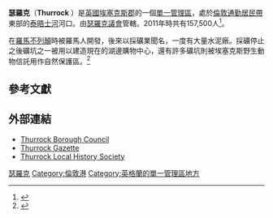 {{Infobox settlement
<!--See Template:Infobox Settlement for additional fields that may be available-->
<!--See the Table at Infobox Settlement for all fields and descriptions of usage-->
<!-- Basic info ---------------->
|name=Thurrock <!-- at least one of the first two fields must be filled in -->
|other_name=Borough of Thurrock
|native_name=
|nickname=
|motto=
|settlement_type=區和[[單一管理區|單一管理區]]
<!-- images and maps ----------->
|image_skyline=Lakeside Shopping Centre eastern entrance.JPG
|imagesize=240px
|image_caption=湖邊購物中心
|image_flag=
|flag_size=
|image_seal=
|seal_size=
|image_shield=
|shield_size=
|image_blank_emblem=
|blank_emblem_type=Thurrock Council
|blank_emblem_size=150px
|image_map=Thurrock UK locator map.svg
|mapsize=200px
|map_caption=在埃塞克斯郡內的位置
|image_map1=
|mapsize1=
|map_caption1=
|image_dot_map=
|dot_mapsize=
|dot_map_caption=
|dot_x=|dot_y=
|pushpin_map=<!-- name of a location map as per Template:Location_map -->
|pushpin_label_position=<!-- position of the pushpin label: left, right, top, bottom, none -->
|pushpin_map_caption=
|pushpin_mapsize=
<!-- Location ------------------>
|coordinates_region=GB
|subdivision_type=國家
|subdivision_name=[[英國|英國]]<!--the name of the country-->
|subdivision_type1=[[構成國|構成國]]
|subdivision_name1=[[英格蘭|英格蘭]]
|subdivision_type2=[[區域_(英格蘭)|區域]]
|subdivision_name2=[[東英格蘭|東英格蘭]]
|subdivision_type3=[[英格蘭的名譽郡|郡]]
|subdivision_name3=[[埃塞克斯郡|埃塞克斯郡]]
|subdivision_type4=
|subdivision_name4=
<!-- Smaller parts (e.g. boroughs of a city) and seat of government -->
|seat_type=
|seat=
|parts_type=
|parts_style=<!--=list (for list), coll (for collapsed list), para (for paragraph format)
 Default is list if up to 5 items, coll if more than 5-->
|parts=<!-- parts text, or header for parts list -->
|p1=
|p2=<!-- etc. up to p50: for separate parts to be listed-->
<!-- Politics ----------------->
|government_footnotes=
| governing_body          = [[瑟羅克議會|瑟羅克議會]]
|leader_title=領導
|leader_name=Leader & Cabinet
|leader_title1=Executive
|leader_name1=[[工黨_(英國)|工黨執政]]（Council NOC）
|leader_title2=MPs
|leader_name2=Jackie Doyle-Price [[保守黨_(英國)|(C)]]<br>Stephen Metcalfe [[保守黨_(英國)|(C)]]
|leader_title3= 議會領導
|leader_name3= [[Councillor|Cllr]] John Kent [[工黨_(英國)|(L)]]
|leader_title4=[[市長|市長]]
|leader_name4= [[Councillor|Cllr]] Anne Cheale
|established_title=<!-- Settled -->
|established_date=
|established_title1=<!-- Incorporated (town) -->
|established_date1=
|established_title2=<!-- Incorporated (city) -->
|established_date2=
|established_title3=
|established_date3=
|founder=
|named_for=
<!-- Area --------------------->
|area_magnitude=<!-- use only to set a special wikilink -->
|unit_pref=<!--Enter: Imperial, to display imperial before metric-->
|area_footnotes=
|area_total_km2=163.38<!-- ALL fields with measurements are subject to automatic unit conversion-->
|area_land_km2=<!--See table @ Template:Infobox Settlement for details on unit conversion-->
|area_water_km2=
|area_total_dunam=<!--Used in Middle East articles only-->
|area_total_sq_mi=
|area_land_sq_mi=
|area_water_sq_mi=
|area_water_percent=
|area_urban_km2=
|area_urban_sq_mi=
|area_metro_km2=
|area_metro_sq_mi=
|area_blank1_title=
|area_blank1_km2=
|area_blank1_sq_mi=
<!-- Elevation -------------------------->
|elevation_footnotes=<!--for references: use <ref> </ref> tags-->
|elevation_m=
|elevation_ft=
|elevation_max_m=
|elevation_max_ft=
|elevation_min_m=
|elevation_min_ft=
<!-- Population ----------------------->
|population_as_of=
|population_footnotes=
|population_note=
|population_total=排名{{English district rank|GSS=E06000034}}<br>{{English district population|GSS=E06000034}}
|population_density_km2={{English district density|GSS=E06000034}} <!--For automatic calculation, any density field may contain: auto -->
|population_density_sq_mi=
|population_metro=
|population_density_metro_km2=
|population_density_metro_sq_mi=
|population_urban=
|population_density_urban_km2=
|population_density_urban_sq_mi=
|population_blank1_title=種族<ref>{{Cite web |url=http://www.neighbourhood.statistics.gov.uk/dissemination/LeadTableView.do?a=3&b=276845&c=thurrock&d=13&e=13&g=405874&i=1001x1003x1004&m=0&r=1&s=1207592462856&enc=1&dsFamilyId=1812 |title=Lead View Table |access-date=2014-05-12 |archive-url=https://web.archive.org/web/20131020141817/http://www.neighbourhood.statistics.gov.uk/dissemination/LeadTableView.do?a=3&b=276845&c=thurrock&d=13&e=13&g=405874&i=1001x1003x1004&m=0&r=1&s=1207592462856&enc=1&dsFamilyId=1812 |archive-date=2013-10-20 |dead-url=yes }}</ref>
|population_blank1=91.0% 白人<br>3.3% 南亞人<br>3.2% 黑人<br>1.5% 混血<br>1.0% 中國人及其他
|population_density_blank1_km2=
|population_density_blank1_sq_mi=
<!-- General information --------------->
|timezone=[[GMT|GMT]]
|utc_offset=
|timezone_DST=[[英國夏令時間|英國夏令時間]]
|utc_offset_DST=
|coor_type=<!-- can be used to specify what the coordinates refer to -->
|latd=51|latm=30|lats=00|latNS=N
|longd=0|longm=25|longs=00|longEW=E
<!-- Area/postal codes & others -------->
|postal_code_type=<!-- enter ZIP code, Postcode, Post code, Postal code... -->
|postal_code=
|area_code=
|twin1=[[索波特|索波特]]
|twin1_country=[[波蘭|波蘭]]
|twin2=
|twin2_country=
|twin3=
|twin3_country=
|twin4=
|twin4_country=
|twin5=
|twin5_country=
|twin6=
|twin6_country=
|twin7=
|twin7_country=
|blank_name=格網參考
|blank_info=
|blank1_name=[[ONS編碼|ONS編碼]]
|blank1_info=00KG (ONS)<br />E06000034 (GSS)
|blank2_name=
|blank2_info=
|blank3_name=
|blank3_info=
|blank4_name=
|blank4_info=
|blank5_name=
|blank5_info=
|blank6_name=
|blank6_info=
|website=[http://www.thurrock.gov.uk/ www.thurrock.gov.uk]
|footnotes=
}}
'''瑟羅克'''（'''Thurrock''' {{IPAc-en|ˈ|θ|ʌ|r|ə|k}}）是[[英國|英國]][[埃塞克斯郡|埃塞克斯郡]]的一個[[單一管理區|單一管理區]]，處於[[倫敦通勤居民帶|倫敦通勤居民帶]]東部的[[泰晤士河|泰晤士河]]河口。由[[瑟羅克議會|瑟羅克議會]]管轄。2011年時共有157,500人<ref>{{cite web |author=Neighbourhood Statistics |url=http://www.neighbourhood.statistics.gov.uk/dissemination/LeadTableView.do?a=7&b=6275283&c=thurrock&d=13&e=61&g=6395496&i=1001x1003x1032x1004&o=362&m=0&r=1&s=1373049325485&enc=1&dsFamilyId=2491 |title=Check Browser Settings |publisher=Neighbourhood.statistics.gov.uk |date= |accessdate=2013-07-05 |archive-url=https://web.archive.org/web/20140514114019/http://www.neighbourhood.statistics.gov.uk/dissemination/LeadTableView.do?a=7&b=6275283&c=thurrock&d=13&e=61&g=6395496&i=1001x1003x1032x1004&o=362&m=0&r=1&s=1373049325485&enc=1&dsFamilyId=2491 |archive-date=2014-05-14 |dead-url=yes }}</ref>。

在[[羅馬不列顛|羅馬不列顛]]時被羅馬人開發，後來以採礦業聞名，一度有大量水泥廠。採礦停止之後礦坑之一被用以建造現在的湖邊購物中心，還有許多礦坑則被埃塞克斯野生動物信託用作自然保護區。<ref>{{Cite web |url=http://www.essexfieldclub.org.uk/resource/Introduction%20to%20the%20geology%20of%20Essex |title=The Geology of Essex |access-date=2014-05-13 |archive-date=2017-03-27 |archive-url=https://web.archive.org/web/20170327094137/http://www.essexfieldclub.org.uk/resource/Introduction%20to%20the%20geology%20of%20Essex |dead-url=no }}</ref>

==參考文獻==
{{Reflist|30em}}

==外部連結==
*[http://www.thurrock.gov.uk Thurrock Borough Council] {{Wayback|url=http://www.thurrock.gov.uk/ |date=20140317202622 }}
*[https://web.archive.org/web/20180326124907/http://thisisthurrock.co.uk/ Thurrock Gazette]
*[http://www.thurrock-history.org.uk Thurrock Local History Society] {{Wayback|url=http://www.thurrock-history.org.uk/ |date=20210117124753 }}

{{英国行政区划}}
{{Unitary authorities of England}}

{{Coord|51|30|N|0|25|E|display=title|region:GB_type:adm1st_source:GNS-enwiki}}

{{DEFAULTSORT:Thurrock}}
[[Category:瑟羅克|]]
[[Category:倫敦港|Category:倫敦港]]
[[Category:英格蘭的單一管理區地方|Category:英格蘭的單一管理區地方]]